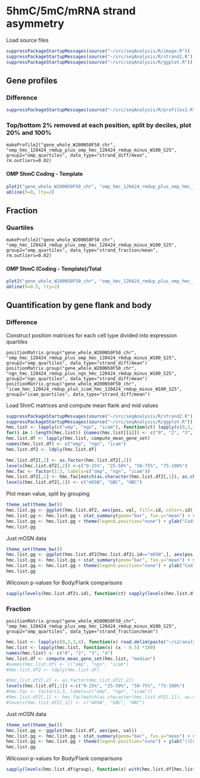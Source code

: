 5hmC/5mC/mRNA strand asymmetry
========================================================


Load source files
```r
suppressPackageStartupMessages(source("~/src/seqAnalysis/R/image.R"))
suppressPackageStartupMessages(source("~/src/seqAnalysis/R/strand2.R"))
suppressPackageStartupMessages(source("~/src/seqAnalysis/R/ggplot.R"))
```

Gene profiles
--------------------------------------------------------
### Difference 

```r
suppressPackageStartupMessages(source("~/src/seqAnalysis/R/profiles2.R"))
```


### Top/bottom 2% removed at each position, split by deciles, plot 20% and 100%
```
makeProfile2("gene_whole_W200N50F50_chr", "omp_hmc_120424_rmdup_plus_omp_hmc_120424_rmdup_minus_W100_S25", group2="omp_quartiles", data_type="strand_diff/mean", rm.outliers=0.02)
```
#### OMP 5hmC Coding - Template
```r
plot2("gene_whole_W200N50F50_chr", "omp_hmc_120424_rmdup_plus_omp_hmc_120424_rmdup_minus_W100_S25", group2="omp_quartiles_trim0.02", data_type="strand_diff/mean", cols=col4_mod[c(4)], wsize=200, fname="manual", group2_col=c(4), y.vals=c(-.2, .1), lab=c("TSS", "TES"))
abline(h=0, lty=2)
```


Fraction
--------------

### Quartiles
```
makeProfile2("gene_whole_W200N50F50_chr", "omp_hmc_120424_rmdup_plus_omp_hmc_120424_rmdup_minus_W100_S25", group2="omp_quartiles", data_type="strand_fraction/mean", rm.outliers=0.02)
```

#### OMP 5hmC (Coding - Template)/Total
```r
plot2("gene_whole_W200N50F50_chr", "omp_hmc_120424_rmdup_plus_omp_hmc_120424_rmdup_minus_W100_S25", group2="omp_quartiles_trim0.02", data_type="strand_fraction/mean", cols=col4_mod[c(4)], wsize=200, fname="manual", group2_col=c(4), y.vals=c(.35, .6), lab=c("TSS", "TES"))
abline(h=0.5, lty=2)
```


Quantification by gene flank and body
--------------------------------------------------------

### Difference
Construct position matrices for each cell type divided into expression quartiles
```
positionMatrix.group("gene_whole_W200N50F50_chr", "omp_hmc_120424_rmdup_plus_omp_hmc_120424_rmdup_minus_W100_S25", group2="omp_quartiles", data_type="strand_diff/mean")
positionMatrix.group("gene_whole_W200N50F50_chr", "ngn_hmc_120424_rmdup_plus_ngn_hmc_120424_rmdup_minus_W100_S25", group2="ngn_quartiles", data_type="strand_diff/mean")
positionMatrix.group("gene_whole_W200N50F50_chr", "icam_hmc_120424_rmdup_plus_icam_hmc_120424_rmdup_minus_W100_S25", group2="icam_quartiles", data_type="strand_diff/mean")
```
Load 5hmC matrices and compute mean flank and mid values
```r
suppressPackageStartupMessages(source("~/src/seqAnalysis/R/strand2.R"))
suppressPackageStartupMessages(source("~/src/seqAnalysis/R/ggplot.R"))
hmc.list <- lapply(c("omp", "ngn", "icam"), function(ct) lapply(c(0,2,3,4), function(x) read.delim(paste("~/s2/analysis/profiles/norm/strand_diff/mean/gene_whole_W200N50F50_chr/images/",ct,"_hmc_120424_rmdup_plus_", ct, "_hmc_120424_rmdup_minus_W100_S25_", ct, "_quartiles_", x, sep=""), header=F, row.names=1)))
for(i in 1:length(hmc.list)) {names(hmc.list[[i]]) <- c("0", "2", "3", "4")}
hmc.list.df <- lapply(hmc.list, compute_mean_gene_set)
names(hmc.list.df) <- c("omp", "ngn", "icam")
hmc.list.df2 <- ldply(hmc.list.df)

hmc.list.df2[,2] <- as.factor(hmc.list.df2[,2])
levels(hmc.list.df2[,2]) <-c("0-25%", "25-50%", "50-75%", "75-100%")
hmc.fac <- factor(1:3, labels=c("omp", "ngn", "icam"))
hmc.list.df2[,1] <- hmc.fac[match(as.character(hmc.list.df2[,1]), as.character(hmc.fac))]
levels(hmc.list.df2[,1]) <- c("mOSN", "GBC", "HBC")
```

Plot mean value, split by grouping
```r
theme_set(theme_bw())
hmc.list.gg <- ggplot(hmc.list.df2, aes(pos, val, fill=.id, color=.id))
hmc.list.gg <- hmc.list.gg + stat_summary(geom="bar", fun.y="mean") + stat_sum_df("mean_cl_normal", geom="errorbar") + facet_grid(.id~group) + scale_fill_grey() + scale_color_grey() 
hmc.list.gg <- hmc.list.gg + theme(legend.position="none") + ylab("Coding - Template 5hmC") + xlab("")
hmc.list.gg

```

Just mOSN data
```r
theme_set(theme_bw())
hmc.list.gg <- ggplot(hmc.list.df2[hmc.list.df2$.id=="mOSN",], aes(pos, val, fill=.id, color=.id))
hmc.list.gg <- hmc.list.gg + stat_summary(geom="bar", fun.y="mean") + stat_sum_df("mean_cl_normal", geom="errorbar") + facet_grid(.~group) + scale_fill_grey() + scale_color_grey() 
hmc.list.gg <- hmc.list.gg + theme(legend.position="none") + ylab("Coding - Template 5hmC") + xlab("") + coord_cartesian(ylim=c(-.1, .025))
hmc.list.gg

```

Wilcoxon p-values for Body/Flank comparisons
```r
sapply(levels(hmc.list.df2$.id), function(ct) sapply(levels(hmc.list.df2$group), function(x) with(hmc.list.df2[hmc.list.df2$.id==ct & hmc.list.df2$group==x,], wilcox.test(val[pos=="Body"], val[pos=="Flank"])$p.value)))

```

### Fraction 
```
positionMatrix.group("gene_whole_W200N50F50_chr", "omp_hmc_120424_rmdup_plus_omp_hmc_120424_rmdup_minus_W100_S25", group2="omp_quartiles", data_type="strand_fraction/mean")
```

```r
hmc.list <- lapply(c(0,2,3,4), function(x) read.delim(paste("~/s2/analysis/profiles/norm/strand_fraction/mean/gene_whole_W200N50F50_chr/images/omp_hmc_120424_rmdup_plus_omp_hmc_120424_rmdup_minus_W100_S25_omp_quartiles_", x, sep=""), header=F, row.names=1))
hmc.list <- lapply(hmc.list, function(x) (x - 0.5) *100)
names(hmc.list) <- c("0", "2", "3", "4")
hmc.list.df <- compute_mean_gene_set(hmc.list, "median")
#names(hmc.list.df) <- c("omp", "ngn", "icam")
#hmc.list.df2 <- ldply(hmc.list.df)

#hmc.list.df2[,2] <- as.factor(hmc.list.df2[,2])
levels(hmc.list.df[,1]) <-c("0-25%", "25-50%", "50-75%", "75-100%")
#hmc.fac <- factor(1:3, labels=c("omp", "ngn", "icam"))
#hmc.list.df2[,1] <- hmc.fac[match(as.character(hmc.list.df2[,1]), as.character(hmc.fac))]
#levels(hmc.list.df2[,1]) <- c("mOSN", "GBC", "HBC")
```

Just mOSN data
```r
theme_set(theme_bw())
hmc.list.gg <- ggplot(hmc.list.df, aes(pos, val))
hmc.list.gg <- hmc.list.gg + stat_summary(geom="bar", fun.y="mean") + stat_sum_df("mean_cl_normal", geom="errorbar") + facet_grid(.~group) + scale_fill_grey() + scale_color_grey() 
hmc.list.gg <- hmc.list.gg + theme(legend.position="none") + ylab("((Coding - Template) / Total) - 0.5") + xlab("") #+ coord_cartesian(ylim=c(-.05, .03))
hmc.list.gg

```

Wilcoxon p-values for Body/Flank comparisons
```r
sapply(levels(hmc.list.df$group), function(x) with(hmc.list.df[hmc.list.df$group==x,], wilcox.test(val[pos=="Body"], val[pos=="Flank"])$p.value))

```

